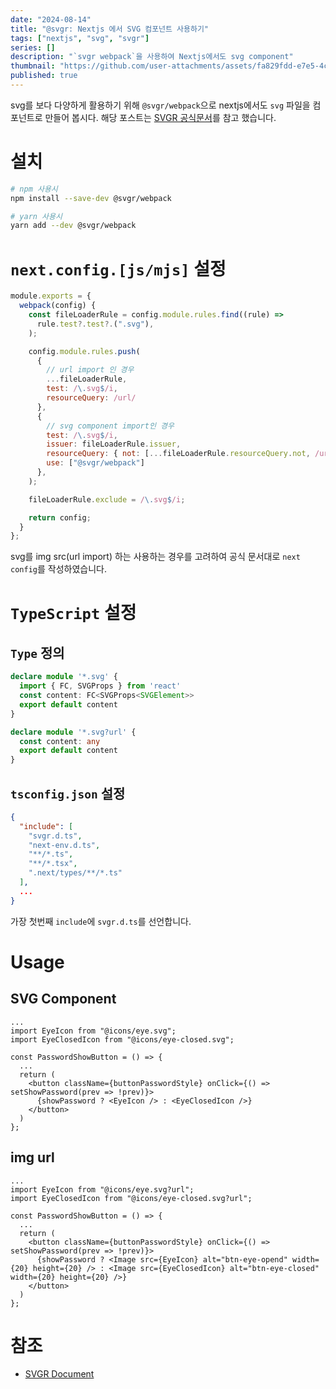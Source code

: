 ```yaml
---
date: "2024-08-14"
title: "@svgr: Nextjs 에서 SVG 컴포넌트 사용하기"
tags: ["nextjs", "svg", "svgr"]
series: []
description: "`svgr webpack`을 사용하여 Nextjs에서도 svg component"
thumbnail: "https://github.com/user-attachments/assets/fa829fdd-e7e5-4c2f-80ba-ed704606f664"
published: true
---
```


svg를 보다 다양하게 활용하기 위해 `@svgr/webpack`으로 nextjs에서도 `svg` 파일을 컴포넌트로 만들어 봅시다.
해당 포스트는 [SVGR 공식문서](https://react-svgr.com/docs/next/)를 참고 했습니다.

# 설치
```bash
# npm 사용시
npm install --save-dev @svgr/webpack

# yarn 사용시
yarn add --dev @svgr/webpack
```

# `next.config.[js/mjs]` 설정
```javascript title="next.config.[js/mjs/ts]" showLineNumbers {9-13, 15-19}
module.exports = {
  webpack(config) {
    const fileLoaderRule = config.module.rules.find((rule) =>
      rule.test?.test?.(".svg"),
    );

    config.module.rules.push(
      {
        // url import 인 경우
        ...fileLoaderRule,
        test: /\.svg$/i,
        resourceQuery: /url/
      },
      {
        // svg component import인 경우
        test: /\.svg$/i,
        issuer: fileLoaderRule.issuer,
        resourceQuery: { not: [...fileLoaderRule.resourceQuery.not, /url/] },
        use: ["@svgr/webpack"]
      },
    );

    fileLoaderRule.exclude = /\.svg$/i;

    return config;
  }
};
```
svg를 img src(url import) 하는 사용하는 경우를 고려하여 공식 문서대로 `next config`를 작성하였습니다.


# `TypeScript` 설정

## `Type` 정의
```typescript title="svgr.d.ts"
declare module '*.svg' {
  import { FC, SVGProps } from 'react'
  const content: FC<SVGProps<SVGElement>>
  export default content
}

declare module '*.svg?url' {
  const content: any
  export default content
}
```

## `tsconfig.json` 설정
```json title="tsconfig.json"
{
  "include": [
    "svgr.d.ts",
    "next-env.d.ts",
    "**/*.ts",
    "**/*.tsx",
    ".next/types/**/*.ts"
  ],
  ...
}
```
가장 첫번째 `include`에 `svgr.d.ts`를 선언합니다.

# Usage

## SVG Component
```tsx
...
import EyeIcon from "@icons/eye.svg";
import EyeClosedIcon from "@icons/eye-closed.svg";

const PasswordShowButton = () => {
  ...
  return (
    <button className={buttonPasswordStyle} onClick={() => setShowPassword(prev => !prev)}>
      {showPassword ? <EyeIcon /> : <EyeClosedIcon />}
    </button>
  )
};
```

## img url
```tsx
...
import EyeIcon from "@icons/eye.svg?url";
import EyeClosedIcon from "@icons/eye-closed.svg?url";

const PasswordShowButton = () => {
  ...
  return (
    <button className={buttonPasswordStyle} onClick={() => setShowPassword(prev => !prev)}>
      {showPassword ? <Image src={EyeIcon} alt="btn-eye-opend" width={20} height={20} /> : <Image src={EyeClosedIcon} alt="btn-eye-closed" width={20} height={20} />}
    </button>
  )
};
```



# 참조
* [SVGR Document](https://react-svgr.com/docs/next/)